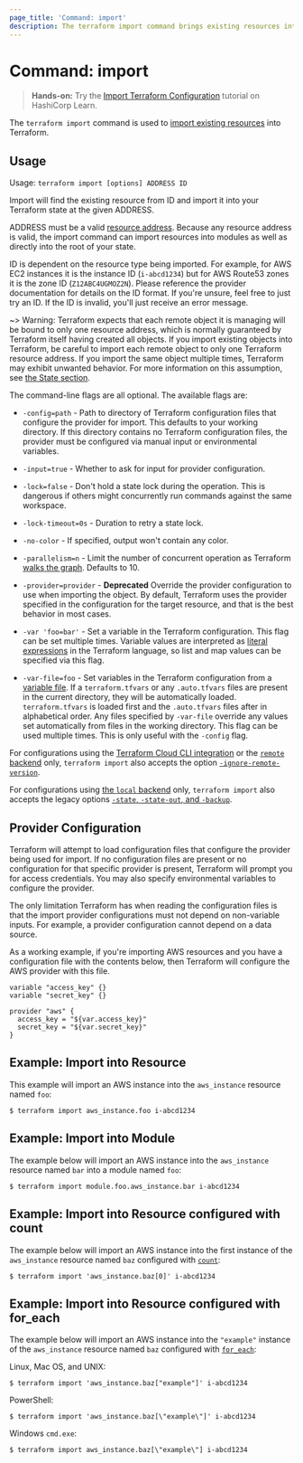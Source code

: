 ```yaml
---
page_title: 'Command: import'
description: The terraform import command brings existing resources into Terraform state.
---
```


# Command: import

> **Hands-on:** Try the [Import Terraform Configuration](https://learn.hashicorp.com/tutorials/terraform/state-import?in=terraform/state&utm_source=WEBSITE&utm_medium=WEB_IO&utm_offer=ARTICLE_PAGE&utm_content=DOCS) tutorial on HashiCorp Learn.

The `terraform import` command is used to
[import existing resources](/cli/import)
into Terraform.

## Usage

Usage: `terraform import [options] ADDRESS ID`

Import will find the existing resource from ID and import it into your Terraform
state at the given ADDRESS.

ADDRESS must be a valid [resource address](/cli/state/resource-addressing).
Because any resource address is valid, the import command can import resources
into modules as well as directly into the root of your state.

ID is dependent on the resource type being imported. For example, for AWS EC2
instances it is the instance ID (`i-abcd1234`) but for AWS Route53 zones
it is the zone ID (`Z12ABC4UGMOZ2N`). Please reference the provider documentation for details
on the ID format. If you're unsure, feel free to just try an ID. If the ID
is invalid, you'll just receive an error message.

~> Warning: Terraform expects that each remote object it is managing will be
bound to only one resource address, which is normally guaranteed by Terraform
itself having created all objects. If you import existing objects into Terraform,
be careful to import each remote object to only one Terraform resource address.
If you import the same object multiple times, Terraform may exhibit unwanted
behavior. For more information on this assumption, see
[the State section](/language/state).

The command-line flags are all optional. The available flags are:

- `-config=path` - Path to directory of Terraform configuration files that
  configure the provider for import. This defaults to your working directory.
  If this directory contains no Terraform configuration files, the provider
  must be configured via manual input or environmental variables.

- `-input=true` - Whether to ask for input for provider configuration.

- `-lock=false` - Don't hold a state lock during the operation. This is
  dangerous if others might concurrently run commands against the same
  workspace.

- `-lock-timeout=0s` - Duration to retry a state lock.

- `-no-color` - If specified, output won't contain any color.

- `-parallelism=n` - Limit the number of concurrent operation as Terraform
  [walks the graph](/internals/graph#walking-the-graph). Defaults
  to 10.

- `-provider=provider` - **Deprecated** Override the provider configuration to
  use when importing the object. By default, Terraform uses the provider specified
  in the configuration for the target resource, and that is the best behavior in most cases.

- `-var 'foo=bar'` - Set a variable in the Terraform configuration. This flag
  can be set multiple times. Variable values are interpreted as
  [literal expressions](/language/expressions/types) in the
  Terraform language, so list and map values can be specified via this flag.

- `-var-file=foo` - Set variables in the Terraform configuration from
  a [variable file](/language/values/variables#variable-definitions-tfvars-files). If
  a `terraform.tfvars` or any `.auto.tfvars` files are present in the current
  directory, they will be automatically loaded. `terraform.tfvars` is loaded
  first and the `.auto.tfvars` files after in alphabetical order. Any files
  specified by `-var-file` override any values set automatically from files in
  the working directory. This flag can be used multiple times. This is only
  useful with the `-config` flag.

For configurations using the [Terraform Cloud CLI integration](/cli/cloud) or the [`remote` backend](/language/settings/backends/remote)
only, `terraform import`
also accepts the option
[`-ignore-remote-version`](/cli/cloud/command-line-arguments#ignore-remote-version).

For configurations using
[the `local` backend](/language/settings/backends/local) only,
`terraform import` also accepts the legacy options
[`-state`, `-state-out`, and `-backup`](/language/settings/backends/local#command-line-arguments).

## Provider Configuration

Terraform will attempt to load configuration files that configure the
provider being used for import. If no configuration files are present or
no configuration for that specific provider is present, Terraform will
prompt you for access credentials. You may also specify environmental variables
to configure the provider.

The only limitation Terraform has when reading the configuration files
is that the import provider configurations must not depend on non-variable
inputs. For example, a provider configuration cannot depend on a data
source.

As a working example, if you're importing AWS resources and you have a
configuration file with the contents below, then Terraform will configure
the AWS provider with this file.

```hcl
variable "access_key" {}
variable "secret_key" {}

provider "aws" {
  access_key = "${var.access_key}"
  secret_key = "${var.secret_key}"
}
```

## Example: Import into Resource

This example will import an AWS instance into the `aws_instance` resource named `foo`:

```shell
$ terraform import aws_instance.foo i-abcd1234
```

## Example: Import into Module

The example below will import an AWS instance into the `aws_instance` resource named `bar` into a module named `foo`:

```shell
$ terraform import module.foo.aws_instance.bar i-abcd1234
```

## Example: Import into Resource configured with count

The example below will import an AWS instance into the first instance of the `aws_instance` resource named `baz` configured with
[`count`](/language/meta-arguments/count):

```shell
$ terraform import 'aws_instance.baz[0]' i-abcd1234
```

## Example: Import into Resource configured with for_each

The example below will import an AWS instance into the `"example"` instance of the `aws_instance` resource named `baz` configured with
[`for_each`](/language/meta-arguments/for_each):

Linux, Mac OS, and UNIX:

```shell
$ terraform import 'aws_instance.baz["example"]' i-abcd1234
```

PowerShell:

```shell
$ terraform import 'aws_instance.baz[\"example\"]' i-abcd1234
```

Windows `cmd.exe`:

```shell
$ terraform import aws_instance.baz[\"example\"] i-abcd1234
```
